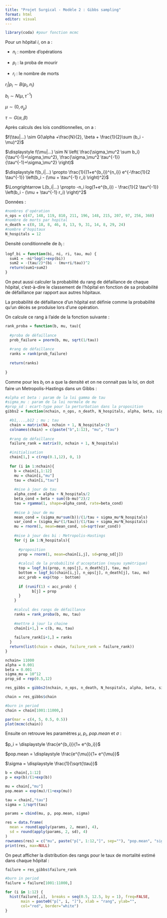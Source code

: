 ```yaml
---
title: "Projet Surgical - Modèle 2 : Gibbs sampling"
format: html
editor: visual
---
```


```r
library(coda) #pour fonction mcmc
```

Pour un hôpital $i$, on a :

-   $n_i$ : nombre d'opérations

-   $p_i$ : la proba de mourir

-   $r_i$ : le nombre de morts

$r_i | p_i \sim B(p_i,n_i)$

$b_i \sim N(\mu, \tau^{-1})$

$\mu \sim (0, \sigma_\mu)$

$\tau \sim G(\alpha, \beta)$

Après calculs des lois conditionnelles, on a :

$f(\tau|...) \sim G(\alpha +\frac{N}{2}, \beta + \frac{1}{2}\sum (b_i - \mu)^2)$

$\displaystyle f(\mu|...) \sim N \left( \frac{\sigma_\mu^2 \sum b_i}{\tau^{-1}+\sigma_\mu^2}, \frac{\sigma_\mu^2 \tau^{-1}}{\tau^{-1}+\sigma_\mu^2} \right)$

$\displaystyle f(b_i|...) \propto \frac{1}{(1+e^{b_i})^{n_i}} e^{-\frac{1}{2 \tau^{-1}} \left(b_i - (\mu + \tau^{-1} r_i) \right)^2}$

$\Longrightarrow L(b_i|...) \propto -n_i log(1+e^{b_i}) - \frac{1}{2 \tau^{-1}} \left(b_i - (\mu + \tau^{-1} r_i) \right)^2$

Données :

```r
#nombres d'opération
n_ops = c(47, 148, 119, 810, 211, 196, 148, 215, 207, 97, 256, 360)
#nombre de morts par hopital
n_death = c(0, 18, 8, 46, 8, 13, 9, 31, 14, 8, 29, 24)
#nombre d'hopitaux
N_hospitals = 12 
```

Densité conditionnelle de $b_i$ :

```r
logf_bi = function(bi, ni, ri, tau, mu) {
  sum1 = -ni*log(1+exp(bi))
  sum2 = -(tau/2)*(bi - (mu+ri/tau))^2
  return(sum1+sum2)
}
```

On peut aussi calculer la probabilité du rang de défaillance de chaque hôpital, c'est-à-dire le classement de l'hôpital en fonction de sa probabilité de défaillance par rapport aux autres hôpitaux.

La probabilité de défaillance d'un hôpital est définie comme la probabilité qu'un décès se produise lors d'une opération.

On calcule ce rang à l'aide de la fonction suivante :

```r
rank_proba = function(b, mu, tau){
  
  #proba de défaillance
  prob_failure = pnorm(b, mu, sqrt(1/tau))
  
  #rang de défaillance
  ranks = rank(prob_failure)
  
  return(ranks)
  
}
```

Comme pour les $b_i$ on a que la densité et on ne connait pas la loi, on doit faire un Metropolis-Hastings dans un Gibbs :

```r
#alpha et beta : param de la loi gamma de tau
#sigma_mu : param de la loi normale de mu
#prop_sd : ecart-type pour la perturbation dans la proposition
gibbs2 = function(nchain, n_ops, n_death, N_hospitals, alpha, beta, sigma_mu, prop_sd){

  #b1,...,b12 ; mu ; tau 
  chain = matrix(NA, nchain + 1, N_hospitals+2) 
  colnames(chain) = c(paste("b",1:12), "mu", "tau")
  
  #rang de défaillance
  failure_rank = matrix(0, nchain + 1, N_hospitals)

  #initialisation
  chain[1,] = c(rep(0.1,12), 0, 1)
  
  for (i in 1:nchain){
    b = chain[i,1:12]
    mu = chain[i,"mu"]
    tau = chain[i,"tau"]
    
    #mise à jour de tau
    alpha_cond = alpha + N_hospitals/2
    beta_cond = beta + sum((b-mu)^2)/2
    tau = rgamma(1, shape=alpha_cond, rate=beta_cond)
    
    #mise à jour de mu
    mean_cond = (sigma_mu*sum(b))/(1/tau + sigma_mu*N_hospitals)
    var_cond = (sigma_mu*(1/tau))/(1/tau + sigma_mu*N_hospitals)
    mu = rnorm(1, mean=mean_cond, sd=sqrt(var_cond))
    
    #mise à jour des bi : Metropolis-Hastings 
    for (j in 1:N_hospitals){
      
      #proposition
      prop = rnorm(1, mean=chain[i,j], sd=prop_sd[j]) 
      
      #calcul de la probabilité d'acceptation (noyau symétrique)
      top = logf_bi(prop, n_ops[j], n_death[j], tau, mu)
      bottom = logf_bi(chain[i,j], n_ops[j], n_death[j], tau, mu)
      acc_prob = exp(top - bottom)
      
      if (runif(1) < acc_prob) {
            b[j] = prop
      }
    }
    
    #calcul des rangs de défaillance
    ranks = rank_proba(b, mu, tau)
    
    #mettre à jour la chaine
    chain[i+1,] = c(b, mu, tau)
    
    failure_rank[i+1,] = ranks
  }
  return(list(chain = chain, failure_rank = failure_rank))
}
```

```r
nchain= 11000 
alpha = 0.001
beta = 0.001
sigma_mu = 10^12
prop_sd = rep(0.5,12)

res_gibbs = gibbs2(nchain, n_ops, n_death, N_hospitals, alpha, beta, sigma_mu, prop_sd)

chain = res_gibbs$chain
```

```r
#burn in period
chain = chain[1001:11000,]

par(mar = c(4, 5, 0.5, 0.5))
plot(mcmc(chain))
```

Ensuite on retrouve les paramètres $\mu$, $p_i$, $pop.mean$ et $\sigma$ :

$p_i = \displaystyle \frac{e^{b_i}}{1+ e^{b_i}}$

$pop.mean = \displaystyle \frac{e^{\mu}}{1+ e^{\mu}}$

$\sigma = \displaystyle \frac{1}{\sqrt{\tau}}$

```r
b = chain[,1:12]
p = exp(b)/(1+exp(b))

mu = chain[,"mu"]
pop.mean = exp(mu)/(1+exp(mu))

tau = chain[,"tau"]
sigma = 1/sqrt(tau)

params = cbind(mu, p, pop.mean, sigma)

res = data.frame(
  mean = round(apply(params, 2, mean), 4),
  sd = round(apply(params, 2, sd), 4)
)
rownames(res) = c("mu", paste("p[", 1:12,"]", sep=""), "pop.mean", "sigma")
print(res, max=NULL)
```

On peut afficher la distribution des rangs pour le taux de mortalité estimé dans chaque hôpital :

```r
failure = res_gibbs$failure_rank

#burn in period
failure = failure[1001:11000,]
```

```r
for (i in 1:12) {
  hist(failure[,i],  breaks = seq(0.5, 12.5, by = 1), freq=FALSE,
       main = paste0("p[", i, "]"), xlab = "rang", ylab="",
       col="red", border="white")
}
```

